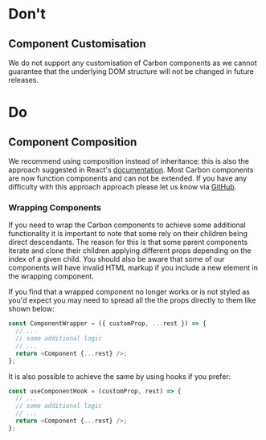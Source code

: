 
<Meta title="Documentation/Component Dos and Don'ts" />

# Don't

## Component Customisation

We do not support any customisation of Carbon components as we cannot guarantee that the underlying DOM structure will not be changed in future releases.

# Do

## Component Composition

We recommend using composition instead of inheritance: this is also the approach suggested in React's [documentation](https://reactjs.org/docs/composition-vs-inheritance.html).
Most Carbon components are now function components and can not be extended. If you have any difficulty with this approach approach please let us know via [GitHub](https://github.com/Sage/carbon/issues/new/choose).

### Wrapping Components

If you need to wrap the Carbon components to achieve some additional functionality it is important to note that some rely on their children
being direct descendants. The reason for this is that some parent components iterate and clone their children applying different props depending on the
index of a given child. You should also be aware that some of our components will have invalid HTML markup if you include a new element in the wrapping
component.

If you find that a wrapped component no longer works or is not styled as you'd expect you may need to spread all the the props directly to them like shown below:

```javascript
const ComponentWrapper = ({ customProp, ...rest }) => {
  // ...
  // some additional logic
  // ...
  return <Component {...rest} />;
};
```

It is also possible to achieve the same by using hooks if you prefer:

```javascript
const useComponentHook = (customProp, rest) => {
  // ...
  // some additional logic
  // ...
  return <Component {...rest} />;
};
```
